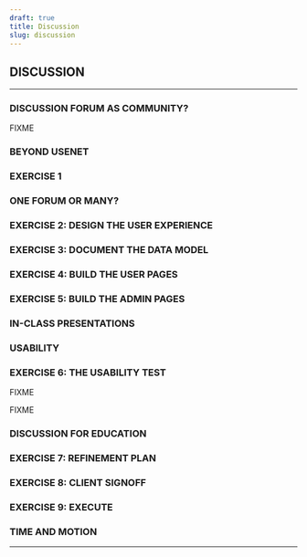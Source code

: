 ```yaml
---
draft: true
title: Discussion
slug: discussion
---
```



## DISCUSSION

------------------------------------------------------------------------

### DISCUSSION FORUM AS COMMUNITY?

FIXME

### BEYOND USENET

### EXERCISE 1

### ONE FORUM OR MANY?

### EXERCISE 2: DESIGN THE USER EXPERIENCE

### EXERCISE 3: DOCUMENT THE DATA MODEL

### EXERCISE 4: BUILD THE USER PAGES

### EXERCISE 5: BUILD THE ADMIN PAGES

### IN-CLASS PRESENTATIONS

### USABILITY

### EXERCISE 6: THE USABILITY TEST

FIXME

FIXME

### DISCUSSION FOR EDUCATION

### EXERCISE 7: REFINEMENT PLAN

### EXERCISE 8: CLIENT SIGNOFF

### EXERCISE 9: EXECUTE

### TIME AND MOTION

------------------------------------------------------------------------
